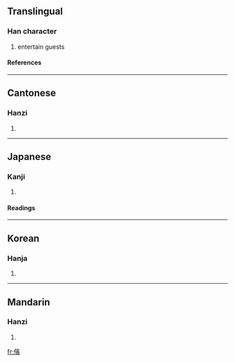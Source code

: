 {{see|傧}}

==Translingual==
===Han character===
{{Han char|rn=9|rad=人|as=14|sn=16|four=2328<sub>6</sub>|canj=人十一金 (OJMC)}}
# entertain guests
====References====
{{Han ref|kx=0119.240|dkj=01214|dj=0253.020|hdz=10232.030|uh=5110|ud=20752|bh=BEAA|bd=48810}}
----
==Cantonese==
===Hanzi===
{{yue-hanzi|jyut=|y=ban3}}
# {{defn|Cantonese}}
----
==Japanese==
===Kanji===
{{ja-kanji|grade=|rs=人14}}
# {{defn|Japanese}}
====Readings====
{{ja-readings|on=[[ひん]] (hin)|kun=[[すすめる]] (susumeru), [[うやまう]] (uyamau), [[あいさつ]] (aisatsu)}}
----
==Korean==
===Hanja===
{{ko-hanja|hangeul=빈|rv=bin|mr=pin}}
# {{defn|Korean}}
----
==Mandarin==
===Hanzi===
{{cmn-hanzi|sim=傧|pin=[[bìn]] ([[bin4]])|wg=pin<sup>4</sup>}}
# {{defn|Mandarin}}

[[fr:儐]]